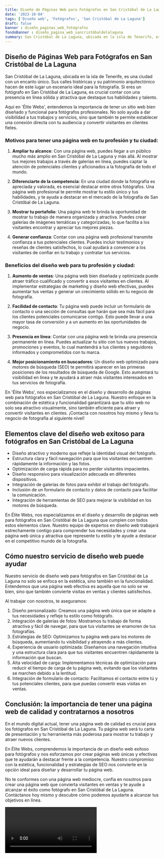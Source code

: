 ```yaml
---
title: Diseño de Páginas Web para Fotógrafos en San Cristóbal de La Laguna
date: '2023-10-04'
tags: ['Diseño web', 'Fotógrafos', 'San Cristóbal de La Laguna']
draft: false
banner : diseño_paginas_web_fotógrafos
fondoBanner : diseño_pagina_web_sancristóbaldelalaguna
summary: San Cristóbal de La Laguna, ubicada en la isla de Tenerife, es una ciudad con un encanto único. Sus calles históricas y su patrimonio arquitectónico hacen de este lugar un escenario ideal para la fotografía. Si eres un fotógrafo en San Cristóbal de La Laguna, es crucial contar con una presencia en línea sólida y atractiva que destaque tus habilidades y talento.
---
```


## Diseño de Páginas Web para Fotógrafos en San Cristóbal de La Laguna

San Cristóbal de La Laguna, ubicada en la isla de Tenerife, es una ciudad con un encanto único. Sus calles históricas y su patrimonio arquitectónico hacen de este lugar un escenario ideal para la fotografía. Si eres un fotógrafo en San Cristóbal de La Laguna, es crucial contar con una presencia en línea sólida y atractiva que destaque tus habilidades y talento.

Aquí en 'Élite Webs', entendemos la importancia de tener un sitio web bien diseñado y funcional para fotógrafos profesionales. No solo ayuda a dar visibilidad a tus trabajos y servicios, sino que también te permite establecer una conexión directa con tu audiencia y convertir visitantes en clientes fieles.

### Motivos para tener una página web en tu profesión y tu ciudad:

1. **Ampliar tu alcance**: Con una página web, puedes llegar a un público mucho más amplio en San Cristóbal de La Laguna y más allá. Al mostrar tus mejores trabajos a través de galerías en línea, puedes captar la atención de potenciales clientes y aficionados a la fotografía de todo el mundo.

2. **Diferenciarte de la competencia**: En una ciudad donde la fotografía es apreciada y valorada, es esencial destacar entre otros fotógrafos. Una página web profesional te permite mostrar tu estilo único y tus habilidades, y te ayuda a destacar en el mercado de la fotografía de San Cristóbal de La Laguna.

3. **Mostrar tu portafolio**: Una página web te brinda la oportunidad de mostrar tu trabajo de manera organizada y atractiva. Puedes crear galerías de imágenes temáticas y categorizadas, lo que facilita a los visitantes encontrar y apreciar tus mejores piezas.

4. **Generar confianza**: Contar con una página web profesional transmite confianza a tus potenciales clientes. Puedes incluir testimonios y reseñas de clientes satisfechos, lo cual ayudará a convencer a los visitantes de confiar en tu trabajo y contratar tus servicios.

### Beneficios del diseño web para tu profesión y ciudad:

1. **Aumento de ventas**: Una página web bien diseñada y optimizada puede atraer tráfico cualificado y convertir a esos visitantes en clientes. Al implementar estrategias de marketing y diseño web efectivas, puedes aumentar tus ventas y generar un crecimiento sólido en tu negocio de fotografía.

2. **Facilidad de contacto**: Tu página web puede incluir un formulario de contacto o una sección de consultas que harán que sea más fácil para los clientes potenciales comunicarse contigo. Esto puede llevar a una mayor tasa de conversión y a un aumento en las oportunidades de negocio.

3. **Presencia en línea**: Contar con una página web te brinda una presencia permanente en línea. Puedes actualizar tu sitio con tus nuevos trabajos, promociones y eventos, lo cual mantendrá a tus clientes y seguidores informados y comprometidos con tu marca.

4. **Mejor posicionamiento en buscadores**: Un diseño web optimizado para motores de búsqueda (SEO) te permitirá aparecer en las primeras posiciones de los resultados de búsqueda de Google. Esto aumentará tu visibilidad en línea y te ayudará a atraer más visitantes interesados ​​en tus servicios de fotografía.

En 'Élite Webs', nos especializamos en el diseño y desarrollo de páginas web para fotógrafos en San Cristóbal de La Laguna. Nuestro enfoque en la combinación de estética y funcionalidad garantizará que tu sitio web no solo sea atractivo visualmente, sino también eficiente para atraer y convertir visitantes en clientes. ¡Contacta con nosotros hoy mismo y lleva tu negocio de fotografía al siguiente nivel!

<GifSeo />

<Cta />

## Elementos clave del diseño web exitoso para fotógrafos en San Cristóbal de La Laguna

- Diseño atractivo y moderno que refleje la identidad visual del fotógrafo.
- Estructura clara y fácil navegación para que los visitantes encuentren rápidamente la información y las fotos.
- Optimización de carga rápida para no perder visitantes impacientes.
- Diseño responsivo para visualización adecuada en diferentes dispositivos.
- Integración de galerías de fotos para exhibir el trabajo del fotógrafo.
- Inclusión de un formulario de contacto y datos de contacto para facilitar la comunicación.
- Integración de herramientas de SEO para mejorar la visibilidad en los motores de búsqueda.

En Élite Webs, nos especializamos en el diseño y desarrollo de páginas web para fotógrafos en San Cristóbal de La Laguna que cumplen con todos estos elementos clave. Nuestro equipo de expertos en diseño web trabajará estrechamente contigo para comprender tus necesidades y crear una página web única y atractiva que represente tu estilo y te ayude a destacar en el competitivo mundo de la fotografía.

## Cómo nuestro servicio de diseño web puede ayudar

Nuestro servicio de diseño web para fotógrafos en San Cristóbal de La Laguna no solo se enfoca en la estética, sino también en la funcionalidad. Entendemos que una página web efectiva es aquella que no solo se ve bien, sino que también convierte visitas en ventas y clientes satisfechos.

Al trabajar con nosotros, te aseguramos:

1. Diseño personalizado: Creamos una página web única que se adapte a tus necesidades y refleje tu estilo como fotógrafo.
2. Integración de galerías de fotos: Mostramos tu trabajo de forma atractiva y fácil de navegar, para que tus visitantes se enamoren de tus fotografías.
3. Estrategias de SEO: Optimizamos tu página web para los motores de búsqueda, aumentando tu visibilidad y atrayendo a más clientes.
4. Experiencia de usuario optimizada: Diseñamos una navegación intuitiva y una estructura clara para que tus visitantes encuentren rápidamente la información que buscan.
5. Alta velocidad de carga: Implementamos técnicas de optimización para reducir el tiempo de carga de tu página web, evitando que los visitantes se marchen debido a la lentitud.
6. Integración de formulario de contacto: Facilitamos el contacto entre tú y tus potenciales clientes, para que puedas convertir esas visitas en ventas.

## Conclusión: la importancia de tener una página web de calidad y contratarnos a nosotros

En el mundo digital actual, tener una página web de calidad es crucial para los fotógrafos en San Cristóbal de La Laguna. Tu página web será tu carta de presentación y tu herramienta más poderosa para mostrar tu trabajo y atraer nuevos clientes.

En Élite Webs, comprendemos la importancia de un diseño web exitoso para fotógrafos y nos esforzamos por crear páginas web únicas y efectivas que te ayudarán a destacar frente a la competencia. Nuestro compromiso con la estética, funcionalidad y estrategias de SEO nos convierte en la opción ideal para diseñar y desarrollar tu página web.

No te conformes con una página web mediocre, confía en nosotros para crear una página web que convierta visitantes en ventas y te ayude a alcanzar el éxito como fotógrafo en San Cristóbal de La Laguna. Contáctanos hoy mismo y descubre cómo podemos ayudarte a alcanzar tus objetivos en línea.

<Video />

<CtaBot job='Fotógrafos' city='San Cristóbal de La Laguna'/>

<Gmaps query='San Cristóbal de La Laguna+españa+maps' />